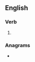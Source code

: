 ==English==

===Verb===
{{head|en|verb form}}

# {{en-third-person singular of|seclude}}

===Anagrams===
* {{anagrams|en|a=cdeelssu|scedules}}